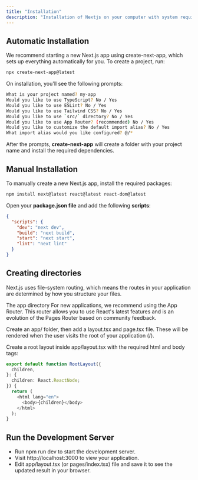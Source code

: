 ```yaml
---
title: "Installation"
description: "Installation of Nextjs on your computer with system requirements"
---
```


## Automatic Installation

We recommend starting a new Next.js app using create-next-app, which sets up everything automatically for you. To create a project, run:

```bash
npx create-next-app@latest
```

On installation, you'll see the following prompts:

```bash showLineNumbers  {2}
What is your project named? my-app
Would you like to use TypeScript? No / Yes
Would you like to use ESLint? No / Yes
Would you like to use Tailwind CSS? No / Yes
Would you like to use `src/` directory? No / Yes
Would you like to use App Router? (recommended) No / Yes
Would you like to customize the default import alias? No / Yes
What import alias would you like configured? @/*
```

After the prompts, **create-next-app** will create a folder with your project name and install the required dependencies.

## Manual Installation

To manually create a new Next.js app, install the required packages:

```bash
npm install next@latest react@latest react-dom@latest
```

Open your **package.json file** and add the following **scripts**:

```json showLineNumbers
{
  "scripts": {
    "dev": "next dev",
    "build": "next build",
    "start": "next start",
    "lint": "next lint"
  }
}
```

## Creating directories

Next.js uses file-system routing, which means the routes in your application are determined by how you structure your files.

The app directory
For new applications, we recommend using the App Router. This router allows you to use React's latest features and is an evolution of the Pages Router based on community feedback.

Create an app/ folder, then add a layout.tsx and page.tsx file. These will be rendered when the user visits the root of your application (/).

Create a root layout inside <Highlight>app/layout.tsx</Highlight> with the required <Tag>html</Tag> and <Tag>body</Tag> tags:

```tsx:lib/mdx.ts showLineNumbers
export default function RootLayout({
  children,
}: {
  children: React.ReactNode;
}) {
  return (
    <html lang="en">
      <body>{children}</body>
    </html>
  );
}
```

## Run the Development Server

- Run npm run dev to start the development server.
- Visit http://localhost:3000 to view your application.
- Edit app/layout.tsx (or pages/index.tsx) file and save it to see the updated result in your browser.
